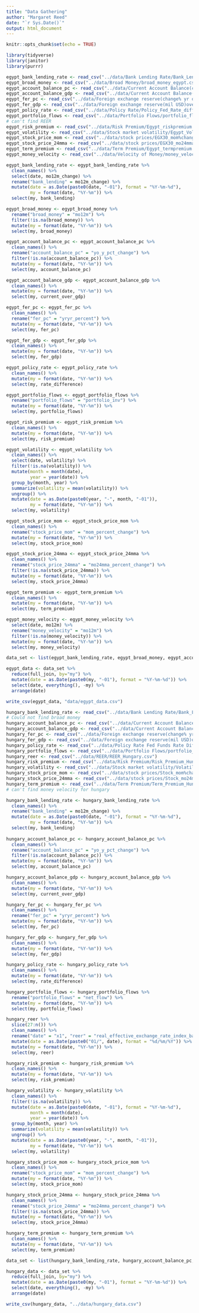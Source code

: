 ```yaml
---
title: "Data Gathering"
author: "Margaret Reed"
date: "`r Sys.Date()`"
output: html_document
---
```


```r
knitr::opts_chunk$set(echo = TRUE)
```

```r
library(tidyverse)
library(janitor)
library(purrr)
```




```r
egypt_bank_lending_rate <- read_csv("../data/Bank Lending Rate/Bank_Lending_Rate_mo12m_Change_Egypt.csv")
egypt_broad_money <- read_csv("../data/Broad Money/broad_money_egypt.csv")
egypt_account_balance_pc <- read_csv("../data/Current Account Balance(change% yr over yr)/Egypt_monthly_yroveryr.csv")
egypt_account_balance_gdp <- read_csv("../data/Current Account Balance(overGDP)/Egypt_currentovergdp.csv")
egypt_fer_pc <- read_csv("../data/Foreign exchange reserve(change% yr over yr)/FER_yryr%_Egypt.csv")
egypt_fer_gdp <- read_csv("../data/Foreign exchange reserve(mil USD)overGDP/FER_GDP_ratio_Egypt.csv")
egypt_policy_rate <- read_csv("../data/Policy Rate/Policy_Fed_Rate_diff_Egypt.csv")
egypt_portfolio_flows <- read_csv("../data/Portfolio Flows/portfolio_flows_egypt.csv")
# can't find REER
egypt_risk_premium <- read_csv("../data/Risk Premium/Egypt_riskpremium.csv")
egypt_volatility <- read_csv("../data/Stock market volatility/Egypt_Volatility.csv")
egypt_stock_price_mom <- read_csv("../data/stock prices/EGX30_mom%change.csv")
egypt_stock_price_24mma <- read_csv("../data/stock prices/EGX30_mo24mma_change.csv")
egypt_term_premium <- read_csv("../data/Term Premium/Egypt_termpremium.csv")
egypt_money_velocity <- read_csv("../data/Velocity of Money/money_velocity_egypt.csv")
```

```r
egypt_bank_lending_rate <- egypt_bank_lending_rate %>%
  clean_names() %>%
  select(date, mo12m_change) %>%
  rename("bank_lending" = mo12m_change) %>%
  mutate(date = as.Date(paste0(date, "-01"), format = "%Y-%m-%d"),
         my = format(date, "%Y-%m")) %>%
  select(my, bank_lending)

egypt_broad_money <- egypt_broad_money %>%
  rename("broad_money" = "mo12m") %>%
  filter(!is.na(broad_money)) %>%
  mutate(my = format(date, "%Y-%m")) %>%
  select(my, broad_money)

egypt_account_balance_pc <- egypt_account_balance_pc %>%
  clean_names() %>%
  rename("account_balance_pc" = "yo_y_pct_change") %>%
  filter(!is.na(account_balance_pc)) %>%
  mutate(my = format(date, "%Y-%m")) %>%
  select(my, account_balance_pc)

egypt_account_balance_gdp <- egypt_account_balance_gdp %>%
  clean_names() %>%
  mutate(my = format(date, "%Y-%m")) %>%
  select(my, current_over_gdp)

egypt_fer_pc <- egypt_fer_pc %>%
  clean_names() %>%
  rename("fer_pc" = "yryr_percent") %>%
  mutate(my = format(date, "%Y-%m")) %>%
  select(my, fer_pc)

egypt_fer_gdp <- egypt_fer_gdp %>%
  clean_names() %>%
  mutate(my = format(date, "%Y-%m")) %>%
  select(my, fer_gdp)

egypt_policy_rate <- egypt_policy_rate %>%
  clean_names() %>%
  mutate(my = format(date, "%Y-%m")) %>%
  select(my, rate_difference)

egypt_portfolio_flows <- egypt_portfolio_flows %>%
  rename("portfolio_flows" = "portfolio_inv") %>%
  mutate(my = format(date, "%Y-%m")) %>%
  select(my, portfolio_flows)

egypt_risk_premium <- egypt_risk_premium %>%
  clean_names() %>%
  mutate(my = format(date, "%Y-%m")) %>%
  select(my, risk_premium)

egypt_volatility <- egypt_volatility %>%
  clean_names() %>%
  select(date, volatility) %>%
  filter(!is.na(volatility)) %>%
  mutate(month = month(date), 
         year = year(date)) %>%
  group_by(month, year) %>%
  summarize(volatility = mean(volatility)) %>%
  ungroup() %>%
  mutate(date = as.Date(paste0(year, "-", month, "-01")),
         my = format(date, "%Y-%m")) %>%
  select(my, volatility)

egypt_stock_price_mom <- egypt_stock_price_mom %>%
  clean_names() %>%
  rename("stock_price_mom" = "mom_percent_change") %>%
  mutate(my = format(date, "%Y-%m")) %>%
  select(my, stock_price_mom)

egypt_stock_price_24mma <- egypt_stock_price_24mma %>%
  clean_names() %>%
  rename("stock_price_24mma" = "mo24mma_percent_change") %>%
  filter(!is.na(stock_price_24mma)) %>%
  mutate(my = format(date, "%Y-%m")) %>%
  select(my, stock_price_24mma)

egypt_term_premium <- egypt_term_premium %>%
  clean_names() %>%
  mutate(my = format(date, "%Y-%m")) %>%
  select(my, term_premium)

egypt_money_velocity <- egypt_money_velocity %>%
  select(date, mo12m) %>%
  rename("money_velocity" = "mo12m") %>%
  filter(!is.na(money_velocity)) %>%
  mutate(my = format(date, "%Y-%m")) %>%
  select(my, money_velocity)
```


```r
data_set <- list(egypt_bank_lending_rate, egypt_broad_money, egypt_account_balance_pc, egypt_account_balance_gdp, egypt_fer_pc, egypt_fer_gdp, egypt_policy_rate, egypt_portfolio_flows, egypt_risk_premium, egypt_volatility, egypt_stock_price_mom, egypt_stock_price_24mma, egypt_term_premium, egypt_money_velocity)

egypt_data <- data_set %>%
  reduce(full_join, by="my") %>%
  mutate(date = as.Date(paste0(my, "-01"), format = "%Y-%m-%d")) %>%
  select(date, everything(), -my) %>%
  arrange(date)
```

```r
write_csv(egypt_data, "data/egypt_data.csv")
```

```r
hungary_bank_lending_rate <- read_csv("../data/Bank Lending Rate/Bank_Lending_Rate_mo12m_Change_Hungary.csv")
# Could not find broad money
hungary_account_balance_pc <- read_csv("../data/Current Account Balance(change% yr over yr)/Curr_Acnt_Balance_yroveryr_Hungary.csv")
hungary_account_balance_gdp <- read_csv("../data/Current Account Balance(overGDP)/Curr_Acnt_Balance_Over_GDP_Hungary.csv")
hungary_fer_pc <- read_csv("../data/Foreign exchange reserve(change% yr over yr)/FER_yryr%_Hungary.csv")
hungary_fer_gdp <- read_csv("../data/Foreign exchange reserve(mil USD)overGDP/FER_GDP_ratio_Hungary.csv")
hungary_policy_rate <- read_csv("../data/Policy Rate Fed Funds Rate Diff/Policy_Fed_Rate_diff_AVG_Hungary.csv")
hungary_portfolio_flows <- read_csv("../data/Portfolio Flows/portfolio_flows_hungary.csv")
hungary_reer <- read_csv("../data/REER/REER_Hungary.csv")
hungary_risk_premium <- read_csv("../data/Risk Premium/Risk_Premium_Hungary.csv")
hungary_volatility <- read_csv("../data/Stock market volatility/Volatility_Hungary.csv")
hungary_stock_price_mom <- read_csv("../data/stock prices/Stock_mom%change_Hungary.csv")
hungary_stock_price_24mma <- read_csv("../data/stock prices/Stock_mo24mma_Hungary.csv")
hungary_term_premium <- read_csv("../data/Term Premium/Term_Premium_Hungary.csv")
# can't find money velocity for hungary
```

```r
hungary_bank_lending_rate <- hungary_bank_lending_rate %>%
  clean_names() %>%
  rename("bank_lending" = mo12m_change) %>%
  mutate(date = as.Date(paste0(date, "-01"), format = "%Y-%m-%d"),
         my = format(date, "%Y-%m")) %>%
  select(my, bank_lending)
  
hungary_account_balance_pc <- hungary_account_balance_pc %>%
  clean_names() %>%
  rename("account_balance_pc" = "yo_y_pct_change") %>%
  filter(!is.na(account_balance_pc)) %>%
  mutate(my = format(date, "%Y-%m")) %>%
  select(my, account_balance_pc)

hungary_account_balance_gdp <- hungary_account_balance_gdp %>%
  clean_names() %>%
  mutate(my = format(date, "%Y-%m")) %>%
  select(my, current_over_gdp)

hungary_fer_pc <- hungary_fer_pc %>%
  clean_names() %>%
  rename("fer_pc" = "yryr_percent") %>%
  mutate(my = format(date, "%Y-%m")) %>%
  select(my, fer_pc)

hungary_fer_gdp <- hungary_fer_gdp %>%
  clean_names() %>%
  mutate(my = format(date, "%Y-%m")) %>%
  select(my, fer_gdp)

hungary_policy_rate <- hungary_policy_rate %>%
  clean_names() %>%
  mutate(my = format(date, "%Y-%m")) %>%
  select(my, rate_difference)

hungary_portfolio_flows <- hungary_portfolio_flows %>%
  rename("portfolio_flows" = "net_flow") %>%
  mutate(my = format(date, "%Y-%m")) %>%
  select(my, portfolio_flows)

hungary_reer %>%
  slice(27:n()) %>%
  clean_names() %>%
  rename("date" = "x1", "reer" = "real_effective_exchange_rate_index_based_on_consumer_price_index") %>%
  mutate(date = as.Date(paste0("01/", date), format = "%d/%m/%Y")) %>%
  mutate(my = format(date, "%Y-%m")) %>%
  select(my, reer)

hungary_risk_premium <- hungary_risk_premium %>%
  clean_names() %>%
  mutate(my = format(date, "%Y-%m")) %>%
  select(my, risk_premium)

hungary_volatility <- hungary_volatility %>%
  clean_names() %>%
  filter(!is.na(volatility)) %>%
  mutate(date = as.Date(paste0(date, "-01"), format = "%Y-%m-%d"),
         month = month(date), 
         year = year(date)) %>%
  group_by(month, year) %>%
  summarize(volatility = mean(volatility)) %>%
  ungroup() %>%
  mutate(date = as.Date(paste0(year, "-", month, "-01")),
         my = format(date, "%Y-%m")) %>%
  select(my, volatility)

hungary_stock_price_mom <- hungary_stock_price_mom %>%
  clean_names() %>%
  rename("stock_price_mom" = "mom_percent_change") %>%
  mutate(my = format(date, "%Y-%m")) %>%
  select(my, stock_price_mom)

hungary_stock_price_24mma <- hungary_stock_price_24mma %>%
  clean_names() %>%
  rename("stock_price_24mma" = "mo24mma_percent_change") %>%
  filter(!is.na(stock_price_24mma)) %>%
  mutate(my = format(date, "%Y-%m")) %>%
  select(my, stock_price_24mma)

hungary_term_premium <- hungary_term_premium %>%
  clean_names() %>%
  mutate(my = format(date, "%Y-%m")) %>%
  select(my, term_premium)
```


```r
data_set <- list(hungary_bank_lending_rate, hungary_account_balance_pc, hungary_account_balance_gdp, hungary_fer_pc, hungary_fer_gdp, hungary_policy_rate, hungary_portfolio_flows, hungary_reer, hungary_risk_premium, hungary_volatility, hungary_stock_price_mom, hungary_stock_price_24mma, hungary_term_premium)

hungary_data <- data_set %>%
  reduce(full_join, by="my") %>%
  mutate(date = as.Date(paste0(my, "-01"), format = "%Y-%m-%d")) %>%
  select(date, everything(), -my) %>%
  arrange(date)
```

```r
write_csv(hungary_data, "../data/hungary_data.csv")
```

